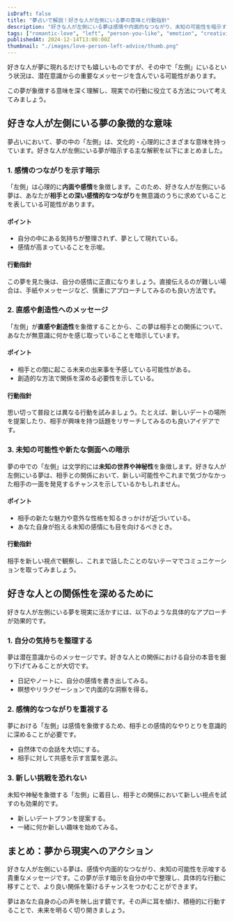 ```yaml
---
isDraft: false
title: "夢占いで解説！好きな人が左側にいる夢の意味と行動指針"
description: "好きな人が左側にいる夢は感情や内面的なつながり、未知の可能性を暗示する特別なシンボル。夢占いを通じて、その意味と日常での行動指針を詳しく解説します。"
tags: ["romantic-love", "left", "person-you-like", "emotion", "creativity"]
publishedAt: 2024-12-14T13:00:00Z
thumbnail: "./images/love-person-left-advice/thumb.png"
---
```


好きな人が夢に現れるだけでも嬉しいものですが、その中で「左側」にいるという状況は、潜在意識からの重要なメッセージを含んでいる可能性があります。

この夢が象徴する意味を深く理解し、現実での行動に役立てる方法について考えてみましょう。

<TableOfContents />

<AdUnit />

## 好きな人が左側にいる夢の象徴的な意味

夢占いにおいて、夢の中の「左側」は、文化的・心理的にさまざまな意味を持っています。好きな人が左側にいる夢が暗示する主な解釈を以下にまとめました。

### 1. 感情のつながりを示す暗示

「左側」は心理的に<strong>内面や感情</strong>を象徴します。このため、好きな人が左側にいる夢は、あなたが<strong>相手との深い感情的なつながり</strong>を無意識のうちに求めていることを表している可能性があります。

#### ポイント

- 自分の中にある気持ちが整理されず、夢として現れている。
- 感情が高まっていることを示唆。

#### 行動指針

この夢を見た後は、自分の感情に正直になりましょう。直接伝えるのが難しい場合は、手紙やメッセージなど、慎重にアプローチしてみるのも良い方法です。

### 2. 直感や創造性へのメッセージ

「左側」が<strong>直感や創造性</strong>を象徴することから、この夢は相手との関係について、あなたが無意識に何かを感じ取っていることを暗示しています。

#### ポイント

- 相手との間に起こる未来の出来事を予感している可能性がある。
- 創造的な方法で関係を深める必要性を示している。

#### 行動指針

思い切って普段とは異なる行動を試みましょう。たとえば、新しいデートの場所を提案したり、相手が興味を持つ話題をリサーチしてみるのも良いアイデアです。

### 3. 未知の可能性や新たな側面への暗示

夢の中での「左側」は文学的には<strong>未知の世界や神秘性</strong>を象徴します。好きな人が左側にいる夢は、相手との関係において、新しい可能性やこれまで気づかなかった相手の一面を発見するチャンスを示しているかもしれません。

#### ポイント

- 相手の新たな魅力や意外な性格を知るきっかけが近づいている。
- あなた自身が抱える未知の感情にも目を向けるべきとき。

#### 行動指針

相手を新しい視点で観察し、これまで話したことのないテーマでコミュニケーションを取ってみましょう。

<AdUnit />

## 好きな人との関係性を深めるために

好きな人が左側にいる夢を現実に活かすには、以下のような具体的なアプローチが効果的です。

### 1. 自分の気持ちを整理する

夢は潜在意識からのメッセージです。好きな人との関係における自分の本音を掘り下げてみることが大切です。

- 日記やノートに、自分の感情を書き出してみる。
- 瞑想やリラクゼーションで内面的な洞察を得る。

### 2. 感情的なつながりを重視する

夢における「左側」は感情を象徴するため、相手との感情的なやりとりを意識的に深めることが必要です。

- 自然体での会話を大切にする。
- 相手に対して共感を示す言葉を選ぶ。

### 3. 新しい挑戦を恐れない

未知や神秘を象徴する「左側」に着目し、相手との関係において新しい視点を試すのも効果的です。

- 新しいデートプランを提案する。
- 一緒に何か新しい趣味を始めてみる。

<AdUnit />

## まとめ：夢から現実へのアクション

好きな人が左側にいる夢は、感情や内面的なつながり、未知の可能性を示唆する貴重なメッセージです。この夢が示す暗示を自分の中で整理し、具体的な行動に移すことで、より良い関係を築けるチャンスをつかむことができます。

夢はあなた自身の心の声を映し出す鏡です。その声に耳を傾け、積極的に行動することで、未来を明るく切り開きましょう。
